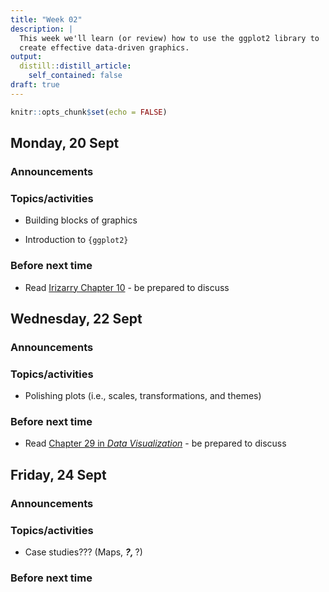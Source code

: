 ```yaml
---
title: "Week 02"
description: |
  This week we'll learn (or review) how to use the ggplot2 library to 
  create effective data-driven graphics.
output:
  distill::distill_article:
    self_contained: false
draft: true
---
```



```r
knitr::opts_chunk$set(echo = FALSE)
```

## Monday, 20 Sept

### Announcements

### Topics/activities

- Building blocks of graphics

- Introduction to `{ggplot2}`


### Before next time

- Read [Irizarry Chapter 10](https://rafalab.github.io/dsbook/data-visualization-principles.html) - be prepared to discuss

## Wednesday, 22 Sept

### Announcements

### Topics/activities


- Polishing plots (i.e., scales, transformations, and themes)


### Before next time

- Read [Chapter 29 in *Data Visualization*](https://clauswilke.com/dataviz/telling-a-story.html) - be prepared to discuss


## Friday, 24 Sept

### Announcements

### Topics/activities

- Case studies??? (Maps, ___?, ___?)

### Before next time
